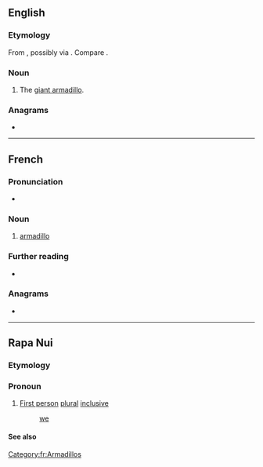 {{also|tātou}}
==English==

===Etymology===
From {{etyl|tpw|en}} {{m|tpw|tatu||armadillo}}, possibly via {{etyl|fr|en}}. Compare {{m|en|tatouay}}.

===Noun===
{{en-noun}}

# The [[giant armadillo]].

===Anagrams===
* {{anagrams|en|a=aottu|outta|tauto-}}

----

==French==
{{wikipedia|lang=fr}}

===Pronunciation===
* {{fr-IPA}}

===Noun===
{{fr-noun|m}}

# [[armadillo]]

===Further reading===
* {{R:TLFi}}

===Anagrams===
* {{l|fr|atout}}

[[Category:fr:Armadillos]]

----

==Rapa Nui==

===Etymology===
{{rfe|rap}}

===Pronoun===
{{head|rap|pronoun}}

# [[first person|First person]] [[plural]] [[inclusive]]
#: [[we]] {{lb|rap|we including you}}

====See also====
{{rap-personal pronouns}}